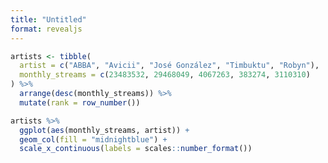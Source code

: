 ```yaml
---
title: "Untitled"
format: revealjs
---
```


```r

artists <- tibble(
  artist = c("ABBA", "Avicii", "José González", "Timbuktu", "Robyn"),
  monthly_streams = c(23483532, 29468049, 4067263, 383274, 3110310)
) %>%
  arrange(desc(monthly_streams)) %>% 
  mutate(rank = row_number())

```


```r
artists %>%
  ggplot(aes(monthly_streams, artist)) +
  geom_col(fill = "midnightblue") +
  scale_x_continuous(labels = scales::number_format())
```

